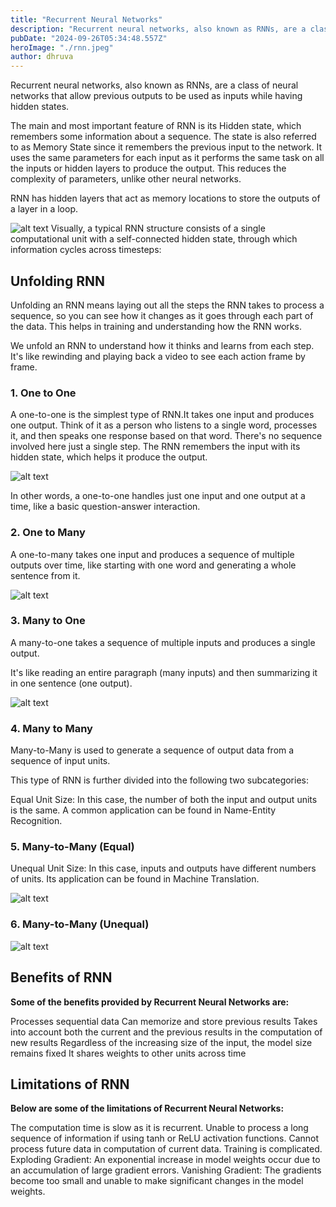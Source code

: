```yaml
---
title: "Recurrent Neural Networks"
description: "Recurrent neural networks, also known as RNNs, are a class of neural networks that allow previous outputs to be used as inputs while having hidden states."
pubDate: "2024-09-26T05:34:48.557Z"
heroImage: "./rnn.jpeg"
author: dhruva
---
```


Recurrent neural networks, also known as RNNs, are a class of neural networks that allow previous outputs to be used as inputs while having hidden states.

The main and most important feature of RNN is its Hidden state, which remembers some information about a sequence. The state is also referred to as Memory State since it remembers the previous input to the network. It uses the same parameters for each input as it performs the same task on all the inputs or hidden layers to produce the output. This reduces the complexity of parameters, unlike other neural networks.

RNN has hidden layers that act as memory locations to store the outputs of a layer in a loop.

![alt text](https://i.imgur.com/b3jLxzi.png)
Visually, a typical RNN structure consists of a single computational unit with a self-connected hidden state, through which information cycles across timesteps:

## Unfolding RNN

Unfolding an RNN means laying out all the steps the RNN takes to process a sequence, so you can see how it changes as it goes through each part of the data. This helps in training and understanding how the RNN works.

We unfold an RNN to understand how it thinks and learns from each step. It's like rewinding and playing back a video to see each action frame by frame.

### 1. One to One

A one-to-one is the simplest type of RNN.It takes one input and produces one output. Think of it as a person who listens to a single word, processes it, and then speaks one response based on that word. There's no sequence involved here just a single step. The RNN remembers the input with its hidden state, which helps it produce the output.

![alt text](one-to-one.png)

In other words, a one-to-one handles just one input and one output at a time, like a basic question-answer interaction.

### 2. One to Many

A one-to-many takes one input and produces a sequence of multiple outputs over time, like starting with one word and generating a whole sentence from it.

![alt text](one-to-many.png)

### 3. Many to One

A many-to-one takes a sequence of multiple inputs and produces a single output.

It's like reading an entire paragraph (many inputs) and then summarizing it in one sentence (one output).

![alt text](many-to-one.png)

### 4. Many to Many

Many-to-Many is used to generate a sequence of output data from a sequence of input units.

This type of RNN is further divided into ﻿the following two subcategories:

Equal Unit Size: In this case, the number of both the input and output units is the same. A common application can be found in Name-Entity Recognition.

### 5. Many-to-Many (Equal)

Unequal Unit Size: In this case, inputs and outputs have different numbers of units. Its application can be found in Machine Translation.

![alt text](many-to-many-equal.png)

### 6. Many-to-Many (Unequal)

![alt text](many-to-many-equal.png)

## Benefits of RNN

**Some of the benefits provided by Recurrent Neural Networks are:**

Processes sequential data
Can memorize and store previous results
Takes into account both the current and the previous results in the computation of new results
Regardless of the increasing size of the input, the model size remains fixed
It shares weights to other units across time

## Limitations of RNN

**Below are some of the limitations of Recurrent Neural Networks:**

The computation time is slow as it is recurrent.
Unable to process a long sequence of information if using tanh or ReLU activation functions.
Cannot process future data in computation of current data.
Training is complicated.
Exploding Gradient: An exponential increase in model weights occur due to an accumulation of large gradient errors.
Vanishing Gradient: The gradients become too small and unable to make significant changes in the model weights.
